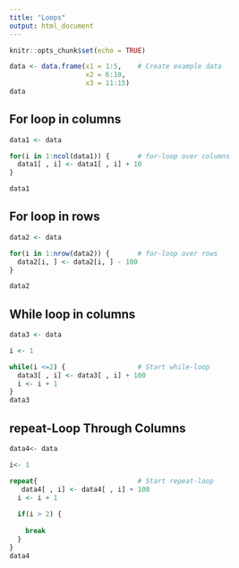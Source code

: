 ```yaml
---
title: "Loops"
output: html_document
---
```


```r
knitr::opts_chunk$set(echo = TRUE)
```

```r
data <- data.frame(x1 = 1:5,    # Create example data
                   x2 = 6:10,
                   x3 = 11:15)
data  
```

## For loop in columns

```r
data1 <- data 

for(i in 1:ncol(data1)) {       # for-loop over columns
  data1[ , i] <- data1[ , i] + 10
}

data1
```

## For loop in rows

```r
data2 <- data

for(i in 1:nrow(data2)) {       # for-loop over rows
  data2[i, ] <- data2[i, ] - 100
}

data2
```

## While loop in columns

```r
data3 <- data

i <- 1         

while(i <=2) {                  # Start while-loop
  data3[ , i] <- data3[ , i] + 100
  i <- i + 1
}
data3
```
## repeat-Loop Through Columns

```r

data4<- data

i<- 1

repeat{                         # Start repeat-loop
   data4[ , i] <- data4[ , i] + 100
  i <- i + 1
 
  if(i > 2) {
 
    break
  }
}
data4
```

